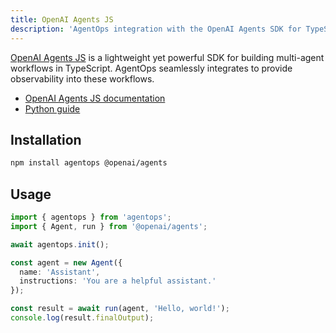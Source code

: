 ```yaml
---
title: OpenAI Agents JS
description: 'AgentOps integration with the OpenAI Agents SDK for TypeScript/JavaScript.'
---
```


[OpenAI Agents JS](https://github.com/openai/openai-agents-js) is a lightweight yet powerful SDK for building multi-agent workflows in TypeScript. AgentOps seamlessly integrates to provide observability into these workflows.

- [OpenAI Agents JS documentation](https://openai.github.io/openai-agents-js)
- [Python guide](/v2/integrations/openai_agents_python)

## Installation

```bash
npm install agentops @openai/agents
```

## Usage

```typescript
import { agentops } from 'agentops';
import { Agent, run } from '@openai/agents';

await agentops.init();

const agent = new Agent({
  name: 'Assistant',
  instructions: 'You are a helpful assistant.'
});

const result = await run(agent, 'Hello, world!');
console.log(result.finalOutput);
```

<script type="module" src="/scripts/github_stars.js"></script>
<script type="module" src="/scripts/scroll-img-fadein-animation.js"></script>
<script type="module" src="/scripts/button_heartbeat_animation.js"></script>
<script type="css" src="/styles/styles.css"></script>
<script type="module" src="/scripts/adjust_api_dynamically.js"></script>
